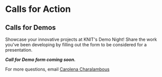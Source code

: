 
# Calls for Action  

## Calls for Demos 

Showcase your innovative projects at KNIT's Demo Night! Share the work you've been developing by filling out the form to be considered for a presentation. 

***Call for Demo form coming soon.***

For more questions, email [Carolena Charalambous](mailto:lena@renci.org)
